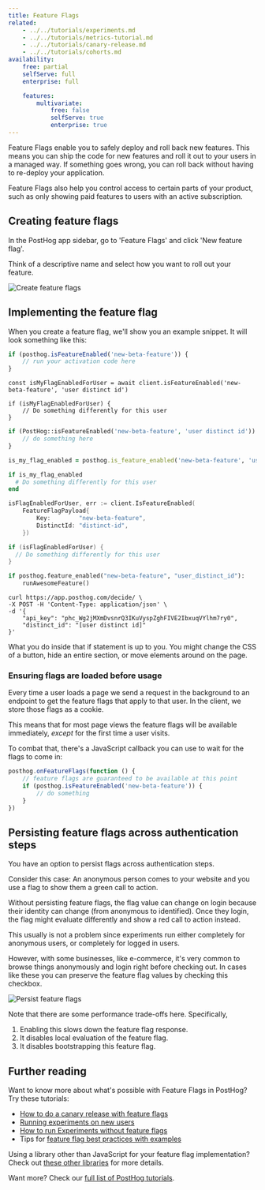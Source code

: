 ```yaml
---
title: Feature Flags
related:
    - ../../tutorials/experiments.md
    - ../../tutorials/metrics-tutorial.md
    - ../../tutorials/canary-release.md
    - ../../tutorials/cohorts.md
availability:
    free: partial
    selfServe: full
    enterprise: full

    features:
        multivariate:
            free: false
            selfServe: true
            enterprise: true
---
```


Feature Flags enable you to safely deploy and roll back new features. This means you can ship the code for new features and roll it out to your users in a managed way. If something goes wrong, you can roll back without having to re-deploy your application.

Feature Flags also help you control access to certain parts of your product, such as only showing paid features to users with an active subscription.

## Creating feature flags

In the PostHog app sidebar, go to 'Feature Flags' and click 'New feature flag'.

Think of a descriptive name and select how you want to roll out your feature.

![Create feature flags](../../images/features/feature-flags/feature-flag-page.png)

## Implementing the feature flag

When you create a feature flag, we'll show you an example snippet. It will look something like this:

<MultiLanguage>

```js
if (posthog.isFeatureEnabled('new-beta-feature')) {
    // run your activation code here
}
```

```node
const isMyFlagEnabledForUser = await client.isFeatureEnabled('new-beta-feature', 'user distinct id')

if (isMyFlagEnabledForUser) {
    // Do something differently for this user
}
```

```php
if (PostHog::isFeatureEnabled('new-beta-feature', 'user distinct id')) {
    // do something here
}
```

```ruby
is_my_flag_enabled = posthog.is_feature_enabled('new-beta-feature', 'user distinct id')

if is_my_flag_enabled
  # Do something differently for this user
end
```

```go
isFlagEnabledForUser, err := client.IsFeatureEnabled(
    FeatureFlagPayload{
        Key:        "new-beta-feature",
        DistinctId: "distinct-id",
    })

if (isFlagEnabledForUser) {
  // Do something differently for this user
}
```

```python
if posthog.feature_enabled("new-beta-feature", "user_distinct_id"):
    runAwesomeFeature()
```

```
curl https://app.posthog.com/decide/ \
-X POST -H 'Content-Type: application/json' \
-d '{
    "api_key": "phc_Wg2jMXmDvsnrQ3IKuVyspZghFIVE2IbxuqVYlhm7ry0",
    "distinct_id": "[user distinct id]"
}'
```

</MultiLanguage>

What you do inside that if statement is up to you. You might change the CSS of a button, hide an entire section, or move elements around on the page.

### Ensuring flags are loaded before usage

Every time a user loads a page we send a request in the background to an endpoint to get the feature flags that apply to that user. In the client, we store those flags as a cookie.

This means that for most page views the feature flags will be available immediately, _except_ for the first time a user visits.

To combat that, there's a JavaScript callback you can use to wait for the flags to come in:

```js
posthog.onFeatureFlags(function () {
    // feature flags are guaranteed to be available at this point
    if (posthog.isFeatureEnabled('new-beta-feature')) {
        // do something
    }
})
```

## Persisting feature flags across authentication steps

You have an option to persist flags across authentication steps.

Consider this case: An anonymous person comes to your website and you use a flag to show them a green call to action.

Without persisting feature flags, the flag value can change on login because their identity can change (from anonymous to identified). Once they login, the flag might evaluate differently and show a red call to action instead.

This usually is not a problem since experiments run either completely for anonymous users, or completely for logged in users.

However, with some businesses, like e-commerce, it's very common to browse things anonymously and login right before checking out. In cases like these you can preserve the feature flag values by checking this checkbox.

![Persist feature flags](../../images/features/feature-flags/feature-flag-persist.png)

Note that there are some performance trade-offs here. Specifically,

1. Enabling this slows down the feature flag response.
2. It disables local evaluation of the feature flag.
3. It disables bootstrapping this feature flag.

## Further reading

Want to know more about what's possible with Feature Flags in PostHog? Try these tutorials:

-   [How to do a canary release with feature flags](/tutorials/canary-release)
-   [Running experiments on new users](/tutorials/new-user-experiments)
-   [How to run Experiments without feature flags](/tutorials/experiments)
-   Tips for [feature flag best practices with examples](/blog/feature-flag-best-practices)

Using a library other than JavaScript for your feature flag implementation? Check out [these other libraries](/docs/integrate/libraries) for more details.

Want more? Check our [full list of PostHog tutorials](/tutorials).
